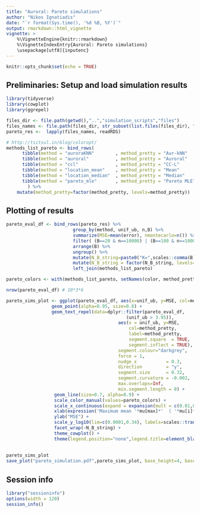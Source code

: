 ```yaml
---
title: "Auroral: Pareto simulations"
author: "Nikos Ignatiadis"
date: "`r format(Sys.time(), '%d %B, %Y')`"
output: rmarkdown::html_vignette
vignette: >
    %\VignetteEngine{knitr::rmarkdown}
    %\VignetteIndexEntry{Auroral: Pareto simulations}
    \usepackage[utf8]{inputenc}
---
```


```r
knitr::opts_chunk$set(echo = TRUE)
```

## Preliminaries: Setup and load simulation results

```r
library(tidyverse)
library(cowplot)
library(ggrepel)
```

```r
files_dir <- file.path(getwd(),"..","simulation_scripts","files")
files_names <- file.path(files_dir, str_subset(list.files(files_dir), "pareto"))
pareto_res <-  lapply(files_names, readRDS)
```

```r
# http://tsitsul.in/blog/coloropt/
methods_list_pareto <- bind_rows( 
      tibble(method = "auroraKNN"        , method_pretty = "Aur-kNN"    , short ="A-KNN" , color="#00beff" ,  shrinkage="nonlinear"),
      tibble(method = "auroral"          , method_pretty = "Auroral"    , short = "Al"   , color="#4053d3" ,  shrinkage="linear"),
      tibble(method = "ccl"              , method_pretty = "CC-L"       , short = "CC-L" , color="#ddb310" ,  shrinkage="linear"), 
      tibble(method = "location_mean"    , method_pretty = "Mean"       , short = "Mean" , color="#8c9fb7" ,  shrinkage="no shrinkage"),
      tibble(method = "location_median"  , method_pretty = "Median"     , short = "Med." , color="#ff9287" ,  shrinkage="no shrinkage"),
      tibble(method = "pareto_mle"       , method_pretty = "Pareto MLE" , short = "MR"   , color="#00bbad" ,  shrinkage="no shrinkage")
        ) %>%
    mutate(method_pretty=factor(method_pretty, levels=method_pretty))
```

## Plotting of results

                             


```r
pareto_eval_df <- bind_rows(pareto_res) %>% 
                         group_by(method, unif_ub, n,B) %>% 
                         summarize(MSE=mean(error), nmontecarlo=n()) %>%
                         filter( (B==20 & n==10000) | (B==100 & n==10000) | (B==100 & n==100000)) %>%
                         arrange(B) %>% 
                         ungroup() %>%
                         mutate(N_B_string=paste0("K=",scales::comma(B),", N=",scales::comma(n))) %>%
                         mutate(N_B_string = factor(N_B_string, levels=unique(N_B_string))) %>% 
                         left_join(methods_list_pareto)

pareto_colors <- with(methods_list_pareto, setNames(color, method_pretty))
```
```r
nrow(pareto_eval_df) # 10*3*6
```


```r
pareto_sims_plot <- ggplot(pareto_eval_df, aes(x=unif_ub, y=MSE, col=method_pretty)) + 
                 geom_point(alpha=0.95, size=0.8) +
                 geom_text_repel(data=dplyr::filter(pareto_eval_df, 
                                             (unif_ub > 3.95)), 
                                          aes(x = unif_ub, y=MSE, 
                                              col=method_pretty,
                                              label=method_pretty,
                                              segment.square  = TRUE,
                                              segment.inflect = TRUE),
                                          segment.colour="darkgrey",
                                          force = 1,
                                          nudge_x           = 0.3,
                                          direction         = "y", 
                                          segment.size      = 0.32,
                                          segment.curvature = -0.002,
                                          max.overlaps=Inf,
                                          min.segment.length = 0) + 
                  geom_line(size=0.7, alpha=0.9) +
                  scale_color_manual(values=pareto_colors) + 
                  scale_x_continuous(expand = expansion(mult = c(0.01,0.27))) + 
                  xlab(expression('Maximum mean '*mu[max]*'  ( '*mu[i]*' ~ U[2, '*mu[max]*'] )')) + 
                  ylab("MSE") +
                  scale_y_log10(lim=c(0.0001,0.34), labels=scales::trans_format('log10',scales::math_format(10^.x))) +
                  facet_wrap(~N_B_string) +
                  theme_cowplot() +  
                  theme(legend.position="none",legend.title=element_blank())
  
     
pareto_sims_plot
save_plot("pareto_simulation.pdf",pareto_sims_plot, base_height=4, base_width=12)
```                          
 


## Session info
```r
library("sessioninfo")
options(width = 120)
session_info()
```